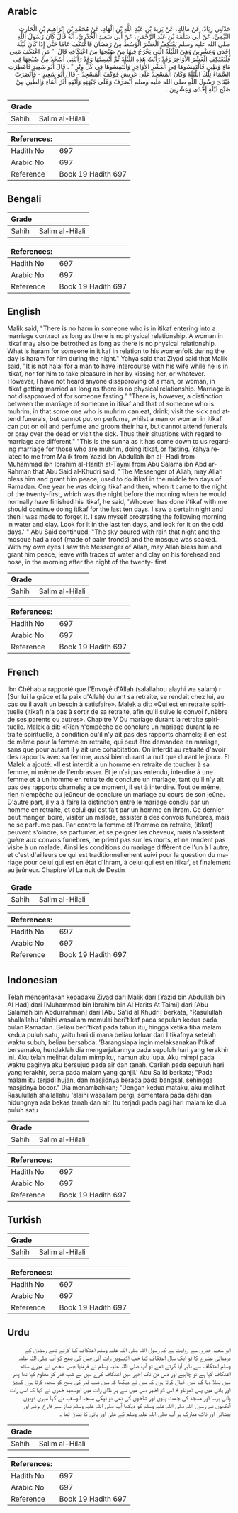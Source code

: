 ## Arabic


<div dir="rtl" lang="ar" style={{fontSize:'larger',backgroundColor:'#f8f9fa',padding:20}}>
حَدَّثَنِي زِيَادٌ، عَنْ مَالِكٍ، عَنْ يَزِيدَ بْنِ عَبْدِ اللَّهِ بْنِ الْهَادِ، عَنْ مُحَمَّدِ بْنِ إِبْرَاهِيمَ بْنِ الْحَارِثِ التَّيْمِيِّ، عَنْ أَبِي سَلَمَةَ بْنِ عَبْدِ الرَّحْمَنِ، عَنْ أَبِي سَعِيدٍ الْخُدْرِيِّ، أَنَّهُ قَالَ كَانَ رَسُولُ اللَّهِ صلى الله عليه وسلم يَعْتَكِفُ الْعَشْرَ الْوُسُطَ مِنْ رَمَضَانَ فَاعْتَكَفَ عَامًا حَتَّى إِذَا كَانَ لَيْلَةَ إِحْدَى وَعِشْرِينَ وَهِيَ اللَّيْلَةُ الَّتِي يَخْرُجُ فِيهَا مِنْ صُبْحِهَا مِنَ اعْتِكَافِهِ قَالَ ‏ "‏ مَنِ اعْتَكَفَ مَعِي فَلْيَعْتَكِفِ الْعَشْرَ الأَوَاخِرَ وَقَدْ رَأَيْتُ هَذِهِ اللَّيْلَةَ ثُمَّ أُنْسِيتُهَا وَقَدْ رَأَيْتُنِي أَسْجُدُ مِنْ صُبْحِهَا فِي مَاءٍ وَطِينٍ فَالْتَمِسُوهَا فِي الْعَشْرِ الأَوَاخِرِ وَالْتَمِسُوهَا فِي كُلِّ وِتْرٍ ‏"‏ ‏.‏ قَالَ أَبُو سَعِيدٍ فَأُمْطِرَتِ السَّمَاءُ تِلْكَ اللَّيْلَةَ وَكَانَ الْمَسْجِدُ عَلَى عَرِيشٍ فَوَكَفَ الْمَسْجِدُ - قَالَ أَبُو سَعِيدٍ - فَأَبْصَرَتْ عَيْنَاىَ رَسُولَ اللَّهِ صلى الله عليه وسلم انْصَرَفَ وَعَلَى جَبْهَتِهِ وَأَنْفِهِ أَثَرُ الْمَاءِ وَالطِّينِ مِنْ صُبْحِ لَيْلَةِ إِحْدَى وَعِشْرِينَ ‏.‏
</div>
<div style={{backgroundColor:'#f8f9fa',padding:20, marginBottom: 10}}><table> <thead> <tr> <th>Grade</th> <th></th> </tr> </thead> <tbody> <tr><td>Sahih</td><td>Salim al-Hilali</td></tr></tbody></table><table> <thead> <tr> <th>References:</th> <th></th> </tr> </thead> <tbody><tr><td>Hadith No</td><td>697</td></tr><tr><td>Arabic No</td><td>697</td></tr><tr><td>Reference</td><td>Book 19 Hadith 697</td></tr></tbody></table></div>

## Bengali


<div dir="ltr" lang="bn" style={{fontSize:'larger',backgroundColor:'#f8f9fa',padding:20}}>

</div>
<div style={{backgroundColor:'#f8f9fa',padding:20, marginBottom: 10}}><table> <thead> <tr> <th>Grade</th> <th></th> </tr> </thead> <tbody> <tr><td>Sahih</td><td>Salim al-Hilali</td></tr></tbody></table><table> <thead> <tr> <th>References:</th> <th></th> </tr> </thead> <tbody><tr><td>Hadith No</td><td>697</td></tr><tr><td>Arabic No</td><td>697</td></tr><tr><td>Reference</td><td>Book 19 Hadith 697</td></tr></tbody></table></div>

## English


<div dir="ltr" lang="en" style={{fontSize:'larger',backgroundColor:'#f8f9fa',padding:20}}>
Malik said, "There is no harm in someone who is in itikaf entering into a marriage contract as long as there is no physical relationship. A woman in itikaf may also be betrothed as long as there is no physical relationship. What is haram for someone in itikaf in relation to his womenfolk during the day is haram for him during the night." Yahya said that Ziyad said that Malik said, "It is not halal for a man to have intercourse with his wife while he is in itikaf, nor for him to take pleasure in her by kissing her, or whatever. However, I have not heard anyone disapproving of a man, or woman, in itikaf getting married as long as there is no physical relationship. Marriage is not disapproved of for someone fasting." "There is, however, a distinction between the marriage of someone in itikaf and that of someone who is muhrim, in that some one who is muhrim can eat, drink, visit the sick and attend funerals, but cannot put on perfume, whilst a man or woman in itikaf can put on oil and perfume and groom their hair, but cannot attend funerals or pray over the dead or visit the sick. Thus their situations with regard to marriage are different." "This is the sunna as it has come down to us regarding marriage for those who are muhrim, doing itikaf, or fasting. Yahya related to me from Malik from Yazid ibn Abdullah ibn al- Hadi from Muhammad ibn Ibrahim al-Harith at-Taymi from Abu Salama ibn Abd ar-Rahman that Abu Said al-Khudri said, "The Messenger of Allah, may Allah bless him and grant him peace, used to do itikaf in the middle ten days of Ramadan. One year he was doing itikaf and then, when it came to the night of the twenty-first, which was the night before the morning when he would normally have finished his itikaf, he said, 'Whoever has done i'tikaf with me should continue doing itikaf for the last ten days. I saw a certain night and then I was made to forget it. I saw myself prostrating the following morning in water and clay. Look for it in the last ten days, and look for it on the odd days.' " Abu Said continued, "The sky poured with rain that night and the mosque had a roof (made of palm fronds) and the mosque was soaked. With my own eyes I saw the Messenger of Allah, may Allah bless him and grant him peace, leave with traces of water and clay on his forehead and nose, in the morning after the night of the twenty- first
</div>
<div style={{backgroundColor:'#f8f9fa',padding:20, marginBottom: 10}}><table> <thead> <tr> <th>Grade</th> <th></th> </tr> </thead> <tbody> <tr><td>Sahih</td><td>Salim al-Hilali</td></tr></tbody></table><table> <thead> <tr> <th>References:</th> <th></th> </tr> </thead> <tbody><tr><td>Hadith No</td><td>697</td></tr><tr><td>Arabic No</td><td>697</td></tr><tr><td>Reference</td><td>Book 19 Hadith 697</td></tr></tbody></table></div>

## French


<div dir="ltr" lang="fr" style={{fontSize:'larger',backgroundColor:'#f8f9fa',padding:20}}>
Ibn Chéhab a rapporté que l'Envoyé d'Allah (salallahou alayhi wa salam) r (Sur lui la grâce et la paix d'Allah) durant sa retraite, se rendait chez lui, au cas ou il avait un besoin à satisfaire». Malek a dit: «Qui est en retraite spirituelle (itikaf) n'a pas à sortir de sa retraite, afin qu'il suive le convoi funèbre de ses parents ou autres». Chapitre V Du mariage durant la retraite spirituelle. Malek a dit: «Rien n'empêche de conclure un mariage durant la retraite spirituelle, à condition qu'il n'y ait pas des rapports charnels; il en est de même pour la femme en retraite, qui peut être demandée en mariage, sans que pour autant il y ait une cohabitation. On interdit au retraité d'avoir des rapports avec sa femme, aussi bien durant la nuit que durant le jour». Et Malek a ajouté: «Il est interdit à un homme en retraite de toucher à sa femme, ni même de l'embrasser. Et je n'ai pas entendu, interdire à une femme et à un homme en retraite de conclure un mariage, tant qu'il n'y ait pas des rapports charnels; à ce moment, il est à interdire. Tout de même, rien n'empêche au jeûneur de conclure un mariage au cours de son jeûne. D'autre part, il y a à faire la distinction entre le mariage conclu par un homme en retraite, et celui qui est fait par un homme en Ihram. Ce dernier peut manger, boire, visiter un malade, assister à des convois funèbres, mais ne se parfume pas. Par contre la femme et l'homme en retraite, (itikaf) peuvent s'oindre, se parfumer, et se peigner les cheveux, mais n'assistent guère aux convois funèbres, ne prient pas sur les morts, et ne rendent pas visite à un malade. Ainsi les conditions du mariage diffèrent de l'un à l'autre, et c'est d'ailleurs ce qui est traditionnellement suivi pour la question du mariage pour celui qui est en état d'Ihram, à celui qui est en itikaf, et finalement au jeûneur. Chapitre VI La nuit de Destin
</div>
<div style={{backgroundColor:'#f8f9fa',padding:20, marginBottom: 10}}><table> <thead> <tr> <th>Grade</th> <th></th> </tr> </thead> <tbody> <tr><td>Sahih</td><td>Salim al-Hilali</td></tr></tbody></table><table> <thead> <tr> <th>References:</th> <th></th> </tr> </thead> <tbody><tr><td>Hadith No</td><td>697</td></tr><tr><td>Arabic No</td><td>697</td></tr><tr><td>Reference</td><td>Book 19 Hadith 697</td></tr></tbody></table></div>

## Indonesian


<div dir="ltr" lang="id" style={{fontSize:'larger',backgroundColor:'#f8f9fa',padding:20}}>
Telah menceritakan kepadaku Ziyad dari Malik dari [Yazid bin Abdullah bin Al Had] dari [Muhammad bin Ibrahim bin Al Harits At Taimi] dari [Abu Salamah bin Abdurrahman] dari [Abu Sa'id al Khudri] berkata, "Rasulullah shallallahu 'alaihi wasallam memulai beri'tikaf pada sepuluh kedua pada bulan Ramadan. Beliau beri'tikaf pada tahun itu, hingga ketika tiba malam kedua puluh satu, yaitu hari di mana beliau keluar dari I'tikafnya setelah waktu subuh, beliau bersabda: 'Barangsiapa ingin melaksanakan I'tikaf bersamaku, hendaklah dia mengerjakannya pada sepuluh hari yang terakhir ini. Aku telah melihat dalam mimpiku, namun aku lupa. Aku mimpi pada waktu paginya aku bersujud pada air dan tanah. Carilah pada sepuluh hari yang terakhir, serta pada malam yang ganjil.' Abu Sa'id berkata; "Pada malam itu terjadi hujan, dan masjidnya berada pada bangsal, sehingga masjidnya bocor." Dia menambahkan; "Dengan kedua mataku, aku melihat Rasulullah shallallahu 'alaihi wasallam pergi, sementara pada dahi dan hidungnya ada bekas tanah dan air. Itu terjadi pada pagi hari malam ke dua puluh satu
</div>
<div style={{backgroundColor:'#f8f9fa',padding:20, marginBottom: 10}}><table> <thead> <tr> <th>Grade</th> <th></th> </tr> </thead> <tbody> <tr><td>Sahih</td><td>Salim al-Hilali</td></tr></tbody></table><table> <thead> <tr> <th>References:</th> <th></th> </tr> </thead> <tbody><tr><td>Hadith No</td><td>697</td></tr><tr><td>Arabic No</td><td>697</td></tr><tr><td>Reference</td><td>Book 19 Hadith 697</td></tr></tbody></table></div>

## Turkish


<div dir="ltr" lang="tr" style={{fontSize:'larger',backgroundColor:'#f8f9fa',padding:20}}>

</div>
<div style={{backgroundColor:'#f8f9fa',padding:20, marginBottom: 10}}><table> <thead> <tr> <th>Grade</th> <th></th> </tr> </thead> <tbody> <tr><td>Sahih</td><td>Salim al-Hilali</td></tr></tbody></table><table> <thead> <tr> <th>References:</th> <th></th> </tr> </thead> <tbody><tr><td>Hadith No</td><td>697</td></tr><tr><td>Arabic No</td><td>697</td></tr><tr><td>Reference</td><td>Book 19 Hadith 697</td></tr></tbody></table></div>

## Urdu


<div dir="rtl" lang="ur" style={{fontSize:'larger',backgroundColor:'#f8f9fa',padding:20}}>
ابو سعید خدری سے روایت ہے کہ رسول اللہ صلی اللہ علیہ وسلم اعتکاف کیا کرتے تھے رمضان کے درمیانی عشرے کا تو ایک سال اعتکاف کیا جب اکیسویں رات آئی جس کی صبح کو آپ صلی اللہ علیہ وسلم اعتکاف سے باہر آیا کرتے تھے تو آپ صلی اللہ علیہ وسلم نے فرمایا جس شخص نے میرے ساتھ اعتکاف کیا ہے تو چاہیے اور دس دن تک اخیر میں اعتکاف کرے میں نے شب قدر کو معلوم کیا تھا پھر میں بھلا دیا گیا میں خیال کرتا ہوں کہ میں نے دیکھا کہ میں شب قدر کی صبح کو سجدہ کرتا ہوں کیچڑ اور پانی میں پس ڈھونڈو تم اس کو اخیر دس میں سے ہر طاق رات میں ابوسعید خدری نے کہا کہ اسی رات پانی برسا اور مسجد کی چھت پتوں اور شاخوں کی تھی تو ٹپکی مسجد ابوسعید نے کہا میری دونوں آنکھوں نے رسول اللہ صلی اللہ علیہ وسلم کو دیکھا آپ صلی اللہ علیہ وسلم نماز سے فارغ ہوئے اور پیشانی اور ناک مبارک پر آپ صلی اللہ علیہ وسلم کے مٹی اور پانی کا نشان تھا ۔
</div>
<div style={{backgroundColor:'#f8f9fa',padding:20, marginBottom: 10}}><table> <thead> <tr> <th>Grade</th> <th></th> </tr> </thead> <tbody> <tr><td>Sahih</td><td>Salim al-Hilali</td></tr></tbody></table><table> <thead> <tr> <th>References:</th> <th></th> </tr> </thead> <tbody><tr><td>Hadith No</td><td>697</td></tr><tr><td>Arabic No</td><td>697</td></tr><tr><td>Reference</td><td>Book 19 Hadith 697</td></tr></tbody></table></div>